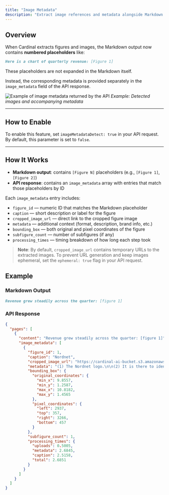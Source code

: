 ```yaml
---
title: "Image Metadata"
description: "Extract image references and metadata alongside Markdown output."
---
```


## Overview

When Cardinal extracts figures and images, the Markdown output now contains **numbered placeholders** like:

```markdown
Here is a chart of quarterly revenue: [Figure 1]
```

These placeholders are not expanded in the Markdown itself.

Instead, the corresponding metadata is provided separately in the `image_metadata` field of the API response.

![Example of image metadata returned by the API](./images/image_metadata_example.png)
*Example: Detected images and accompanying metadata*

---

## How to Enable

To enable this feature, set `imageMetadataDetect: true` in your API request. By default, this parameter is set to `false`.

--- 

## How It Works

- **Markdown output**: contains `[Figure N]` placeholders (e.g., `[Figure 1]`, `[Figure 2]`)
- **API response**: contains an `image_metadata` array with entries that match those placeholders by ID

Each `image_metadata` entry includes:

- `figure_id` — numeric ID that matches the Markdown placeholder
- `caption` — short description or label for the figure
- `cropped_image_url` — direct link to the cropped figure image
- `metadata` — additional context (format, description, brand info, etc.)
- `bounding_box` — both original and pixel coordinates of the figure
- `subfigure_count` — number of subfigures (if any)
- `processing_times` — timing breakdown of how long each step took

> **Note**: By default, `cropped_image_url` contains temporary URLs to the extracted images. To prevent URL generation and keep images ephemeral, set the `ephemeral: true` flag in your API request.

## Example

### Markdown Output

```markdown
Revenue grew steadily across the quarter: [figure 1]
```

### API Response

```json
{
  "pages": [
    {
      "content": "Revenue grew steadily across the quarter: [figure 1]",
      "image_metadata": [
        {
          "figure_id": 1,
          "caption": "Nordnet",
          "cropped_image_url": "https://cardinal-ai-bucket.s3.amazonaws.com/.../4413b49a_cropped.png?...",
          "metadata": "(1) The Nordnet logo.\n\n(2) It is there to identify the company that the presentation is about. The logo is associated with the brand \"Nordnet\".",
          "bounding_box": {
            "original_coordinates": {
              "min_x": 9.8557,
              "min_y": 1.2587,
              "max_x": 10.8182,
              "max_y": 1.4565
            },
            "pixel_coordinates": {
              "left": 2937,
              "top": 357,
              "right": 3266,
              "bottom": 457
            }
          },
          "subfigure_count": 1,
          "processing_times": {
            "uploads": 0.5005,
            "metadata": 2.6845,
            "caption": 2.5158,
            "total": 2.6851
          }
        }
      ]
    }
  ]
}
```